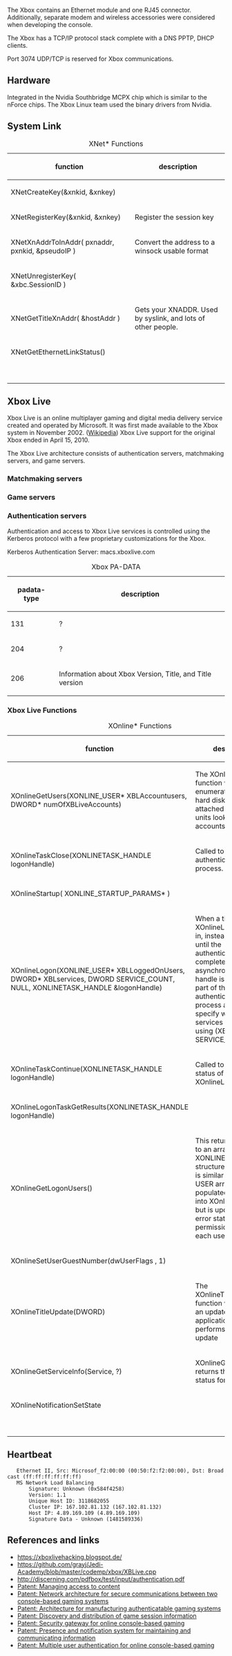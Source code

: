 The Xbox contains an Ethernet module and one RJ45 connector. Additionally, separate modem and wireless accessories were considered when developing the console.

The Xbox has a TCP/IP protocol stack complete with a DNS PPTP, DHCP clients. 

Port 3074 UDP/TCP is reserved for Xbox communications.

== Hardware ==

Integrated in the Nvidia Southbridge MCPX chip which is similar to the nForce chips. The Xbox Linux team used the binary drivers from Nvidia.

== System Link == 

{| class="wikitable"
|+XNet* Functions
|-
! function
! description
|-
|XNetCreateKey(&xnkid, &xnkey)
| 
|-
|XNetRegisterKey(&xnkid, &xnkey)
|Register the session key
|-
|XNetXnAddrToInAddr( pxnaddr, pxnkid, &pseudoIP )
|Convert the address to a winsock usable format
|-
|XNetUnregisterKey( &xbc.SessionID )
|
|-
|XNetGetTitleXnAddr( &hostAddr )
|Gets your XNADDR. Used by syslink, and lots of other people.
|-
|XNetGetEthernetLinkStatus()
|
|-
|
|
|-
|
|
|-
|
|
|-
|
|
|-
|
|
|-
|
|
|-
|
|
|}



== Xbox Live ==
Xbox Live is an online multiplayer gaming and digital media delivery service created and operated by Microsoft. It was first made available to the Xbox system in November 2002. ([https://en.wikipedia.org/wiki/Xbox_Live Wikipedia]) Xbox Live support for the original Xbox ended in April 15, 2010. 

The Xbox Live architecture consists of authentication servers, matchmaking servers, and game servers.

=== Matchmaking servers === 

=== Game servers ===

=== Authentication servers ===

Authentication and access to Xbox Live services is controlled using the Kerberos protocol with a few proprietary customizations for the Xbox.

Kerberos Authentication Server: macs.xboxlive.com


{| class="wikitable"
|+Xbox PA-DATA
|-
! padata-type
! description
|-
|131
| ? 
|-
|204
| ?
|-
|206
| Information about Xbox Version, Title, and Title version
|}

=== Xbox Live Functions === 

{| class="wikitable"
|+XOnline* Functions
|-
! function
! description
|-
|XOnlineGetUsers(XONLINE_USER* XBLAccountusers, DWORD* numOfXBLiveAccounts)
|The XOnlineGetUsers function will enumerate both the hard disk and any attached memory units looking for user accounts
|-
|XOnlineTaskClose(XONLINETASK_HANDLE logonHandle)
|Called to abort the authentication process.
|-
|XOnlineStartup( XONLINE_STARTUP_PARAMS* )
|
|-
|XOnlineLogon(XONLINE_USER* XBLLoggedOnUsers, DWORD* XBLservices, DWORD SERVICE_COUNT, NULL, XONLINETASK_HANDLE &logonHandle)
|When a title calls XOnlineLogon to sign in, instead of blocking until the authentication completes, an asynchronous task handle is returned. As part of the authentication process a title must specify which services it will be using (XBLservices, SERVICE_COUNT). 
|-
|XOnlineTaskContinue(XONLINETASK_HANDLE logonHandle)
|Called to check the status of XOnlineLogon.
|-
|XOnlineLogonTaskGetResults(XONLINETASK_HANDLE logonHandle)
|
|-
|XOnlineGetLogonUsers()
|This returns a pointer to an array of XONLINE USER structures. This array is similar the XONLINE USER array we populated and passed into XOnlineLogon, but is updated with error status and permission flags for each user.
|-
|XOnlineSetUserGuestNumber(dwUserFlags , 1)
|
|-
|XOnlineTitleUpdate(DWORD)
|The XOnlineTitleUpdate function will boot into an updater application, which performs the actual update
|-
|XOnlineGetServiceInfo(Service, ?)
|XOnlineGetServiceInfo returns the connection status for a service
|-
|XOnlineNotificationSetState
|
|-
|
|
|-
|
|
|-
|
|
|-
|
|
|-
|
|
|-
|
|
|-
|
|
|}

== Heartbeat ==

    Ethernet II, Src: Microsof_f2:00:00 (00:50:f2:f2:00:00), Dst: Broadcast (ff:ff:ff:ff:ff:ff)
    MS Network Load Balancing
        Signature: Unknown (0x584f4258)
        Version: 1.1
        Unique Host ID: 3118682055
        Cluster IP: 167.102.81.132 (167.102.81.132)
        Host IP: 4.89.169.109 (4.89.169.109)
        Signature Data - Unknown (1481589336)


== References and links == 
* [https://xboxlivehacking.blogspot.de/ https://xboxlivehacking.blogspot.de/]
* [https://github.com/grayj/Jedi-Academy/blob/master/codemp/xbox/XBLive.cpp https://github.com/grayj/Jedi-Academy/blob/master/codemp/xbox/XBLive.cpp]
* [http://discerning.com/pdfbox/test/input/authentication.pdf http://discerning.com/pdfbox/test/input/authentication.pdf]
* [https://www.google.com/patents/US20040009815 Patent: Managing access to content]
* [https://www.google.com/patents/US20030093669 Patent: Network architecture for secure communications between two console-based gaming systems]
* [https://www.google.com/patents/US20030093668 Patent: Architecture for manufacturing authenticatable gaming systems ]
* [https://www.google.com/patents/US7803052 Patent: Discovery and distribution of game session information ]
* [https://www.google.com/patents/US20030229779 Patent: Security gateway for online console-based gaming ]
* [https://www.google.com/patents/US20030233537 Patent: Presence and notification system for maintaining and communicating information ]
* [https://www.google.com/patents/US7218739 Patent: Multiple user authentication for online console-based gaming ]
